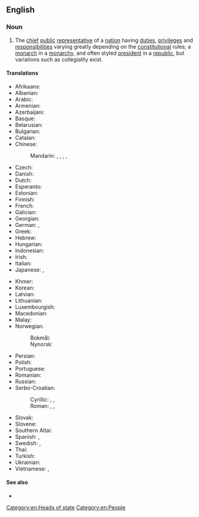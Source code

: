 {{also|head-of-state}}
==English==

===Noun===
{{wikipedia}}
{{en-noun|heads of state}}

# The [[chief]] [[public]] [[representative]] of a [[nation]] having [[duties]], [[privilege]]s and [[responsibilities]] varying greatly depending on the [[constitution]]al rules; a [[monarch]] in a [[monarchy]], and often styled [[president]] in a [[republic]], but variations such as collegiality exist.

====Translations====
{{trans-top|the chief public representative of a nation}}
* Afrikaans: {{t|af|staatshoof}}
* Albanian: {{t|sq|kreu i shtetit}}
* Arabic: {{t|ar|رَأْس الدَوْلَة|m}}
* Armenian: {{t|hy|պետության գլուխն}}
* Azerbaijani: {{t|az|dövlət başçısı}}
* Basque: {{t|eu|estatuburu}}
* Belarusian: {{t|be|кіраўнік дзяржавы|m}}
* Bulgarian: {{t|bg|държавен глава|m}}
* Catalan: {{t|ca|cap d'estat|m}}
* Chinese:
*: Mandarin: {{t+|cmn|國家元首|sc=Hani}}, {{t+|cmn|国家元首|tr=guójiā yuánshǒu|sc=Hani}}, {{t+|cmn|元首|tr=yuánshǒu|sc=Hani}}, {{t+|cmn|政府首腦|sc=Hani}}, {{t+|cmn|政府首脑|tr=zhèngfǔ shǒunǎo|sc=Hani}}
* Czech: {{t|cs|hlava státu|m|f}}
* Danish: {{t+|da|statsoverhoved|n}}
* Dutch: {{t+|nl|staatshoofd|n}}
* Esperanto: {{t|eo|ŝtatestro}}
* Estonian: {{t|et|riigipea}}
* Finnish: {{t+|fi|valtionpäämies}}
* French: {{t+|fr|chef d'État|m}}
* Galician: {{t|gl|xefe de estado|m}}
* Georgian: {{t|ka|სახელმწიფოს მეთაური}}
* German: {{t+|de|Staatsoberhaupt|n}}, {{t+|de|Staatschef|m}}
* Greek: {{t|el|επικεφαλής του κράτους|m}}
* Hebrew: {{t|he|ראש מדינה|m|tr=rosh m'diná}}
* Hungarian: {{t+|hu|államfő}}
* Indonesian: {{t+|id|kepala negara}}
* Irish: {{t|ga|ceann stáit|m}}
* Italian: {{t|it|capo di stato}}
* Japanese: {{t|ja|国家元首|tr=こっかげんしゅ, kokkagenshu}}, {{t+|ja|元首|tr=げんしゅ, genshu}}
{{trans-mid}}
* Khmer: {{t|km|ប្រមុខរដ្ឋ|sc=Khmr|tr=prɑmuk roat}}
* Korean: {{t|ko|국가원수}}
* Latvian: {{t|lv|valsts vadītājs|m}}
* Lithuanian: {{t|lt|valstybės vadovas|m}}
* Luxembourgish: {{t|lb|Staatschef|m}}
* Macedonian: {{t|mk|шефот на државата|m}}
* Malay: {{t|ms|ketua negara}}
* Norwegian:
*: Bokmål: {{t+|no|statsoverhode|n}}
*: Nynorsk: {{t|nn|statsoverhovud|n}}
* Persian: {{t|fa|رئیس کشور|tr=ra'is kešvar}}
* Polish: {{t|pl|głowa państwa|m|f}}
* Portuguese: {{t|pt|chefe de estado|m|f}}
* Romanian: {{t|ro|șef de stat|m}}
* Russian: {{t|ru|глава́ госуда́рства|m|f}}
* Serbo-Croatian:
*: Cyrillic: {{t|sh|шеф државе|m}}, {{t|sh|поглавар државе|m}}, {{t|sh|поглавар државни|m}}
*: Roman: {{t|sh|šef države|m}}, {{t|sh|poglavar države|m}}, {{t|sh|poglavar državni|m}}
* Slovak: {{t|sk|hlava štátu|m|f}}
* Slovene: {{t|sl|vodja države|m}}
* Southern Altai: {{t|alt|эл башчы|tr=el başçı}}
* Spanish: {{t|es|jefe de estado|m}}, {{t|es|mandatario|m}}
* Swedish: {{t+|sv|statschef|c}}, {{t+|sv|statsöverhuvud|n}}
* Thai: {{t|th|ประมุขแห่งรัฐ|tr=bprà-múk hàeng rát}}
* Turkish: {{t+|tr|devlet başkanı}}
* Ukrainian: {{t|uk|голова́ держа́ви|m|f|sc=Cyrl}}
* Vietnamese: {{t|vi|nguyên thủ quốc gia}}, {{t+|vi|quốc trưởng}}
{{trans-bottom}}

====See also====
* {{l|en|head of government}}

[[Category:en:Heads of state]]
[[Category:en:People]]